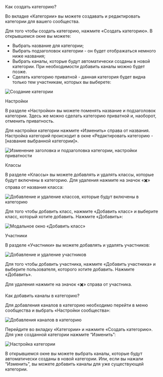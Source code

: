 
<AnchorHeading type="h1" id="add-category">
  Как создать категорию?
</AnchorHeading>

Во вкладке «Категории» вы можете создавать и редактировать категории для вашего сообщества.

Для того чтобы создать категорию, нажмите «Создать категорию». В открывшемся окне вы можете:

- Выбрать название для категории;
- Выбрать подзаголовок категории - он будет отображаться немного ниже названия;
- Выбрать каналы, которые будут автоматически созданы в новой категории. При необходимости добавить каналы можно будет позже.
- Сделать категорию приватной - данная категория будет видна только тем участникам, которых вы выберете:

<Image
  width={467}
  height={613}
  src="/assets/markdown/community/add-category-modal.png"
  alt="Создание категории"
/>

<AnchorHeading type="h2" id="category-settings">
  Настройки
</AnchorHeading>

В разделе «Настройки» вы можете поменять название и подзаголовок категории. Здесь же можно сделать категорию приватной и, наоборот, отменить приватность.

Для настройки категории нажмите «Изменить» справа от названия. Настройка категорий происходит в окне «Редактировать категорию - [название выбранной категории]».

<Image
  width={960}
  height={393}
  src="/assets/markdown/community/private-category-settings.jpg"
  alt="Изменение заголовка и подзаголовка категории, настройки приватности"
  noRatio
/>

<AnchorHeading type="h2" id="classes">
  Классы
</AnchorHeading>

В разделе «Классы» вы можете добавлять и удалять классы, которые будут включены в категорию. Для удаления нажмите на значок «✖️» справа от названия класса:

<Image
  width={900}
  height={368}
  src="/assets/markdown/community/category-classes-settings.jpg"
  alt="Добавление и удаление классов, которые будут включены в категорию"
  noRatio
/>

Для того чтобы добавить класс, нажмите «Добавить класс» и выберите класс, который хотите добавить. Нажмите «Добавить»:

<Image
  width={521}
  height={325}
  src="/assets/markdown/community/add-classes-modal.png"
  alt="Модальное окно «Добавить класс»"
  noRatio
/>

<AnchorHeading type="h2" id="category-members">
  Участники
</AnchorHeading>

В разделе «Участники» вы можете добавлять и удалять участников:

<Image
  width={960}
  height={477}
  src="/assets/markdown/community/category-members.jpg"
  alt="Добавление и удаление участников"
  noRatio
/>

Для того чтобы добавить участника, нажмите «Добавить участника» и выберите пользователя, которого хотите добавить. Нажмите «Добавить».

Для удаления нажмите на значок «✖️» справа от участника.

<AnchorHeading type="h2" id="category-add-channel">
  Как добавить каналы в категорию?
</AnchorHeading>

Для добавления каналов в категорию необходимо перейти в меню сообщества и выбрать «Настройки сообщества»:

<Image
  width={364}
  height={627}
  src="/assets/markdown/community/add-community.jpeg"
  alt="Добавления каналов в категорию"
/>

Перейдите во вкладку «Категории» и нажмите «Создать категорию». Для уже созданной категории нажмите “Изменить”:

<Image
  width={960}
  height={438}
  src="/assets/markdown/community/category-settings.jpg"
  alt="Настройка категории"
  noRatio
/>

В открывшемся окне вы можете выбрать каналы, которые будут автоматически созданы в новой категории. Или, если вы нажали “Изменить”, вы можете добавить каналы для уже существующей категории.
